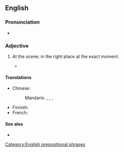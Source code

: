 {{also|on the spot}}
==English==

===Pronunciation===
* {{audio|en|En-au-on-the-spot.ogg|Audio (AU)}}

===Adjective===
{{en-adj|-}}

# {{lb|en|idiomatic}} At the scene; in the right place at the exact moment.
#: {{ux|en|The hikers were issued with an '''on-the-spot''' fine for littering.}}
#: {{ux|en|Now, over to our man in Tokyo for an '''on-the-spot''' report.}}
#* {{quote-journal|en|year=1961|month=May|title=Talking of Trains: E.R. Man for Marylebone|journal=Trains Illustrated|page=259|text=The L.M.R. is building up this new district organisation to ensure '''on-the-spot''' attention to the Marylebone suburban services, of which dieselisation with multiple-units has made a tentative beginning.}}

====Translations====
{{trans-top|at the scene}}
* Chinese:
*: Mandarin: {{t|cmn|[[現場]][[的]]}}, {{t|cmn|[[现场]][[的]]|tr=xiànchǎng de}}, {{t|cmn|[[當場]][[的]]}}, {{t|cmn|[[当场]][[的]]|tr=dāngchǎng de}}
{{trans-mid}}
* Finnish: {{t+|fi|paikan päällä}} {{qualifier|adverb}}
* French: {{t-needed|fr}}
{{trans-bottom}}

====See also====
* {{l|en|spot-on}}

[[Category:English prepositional phrases]]